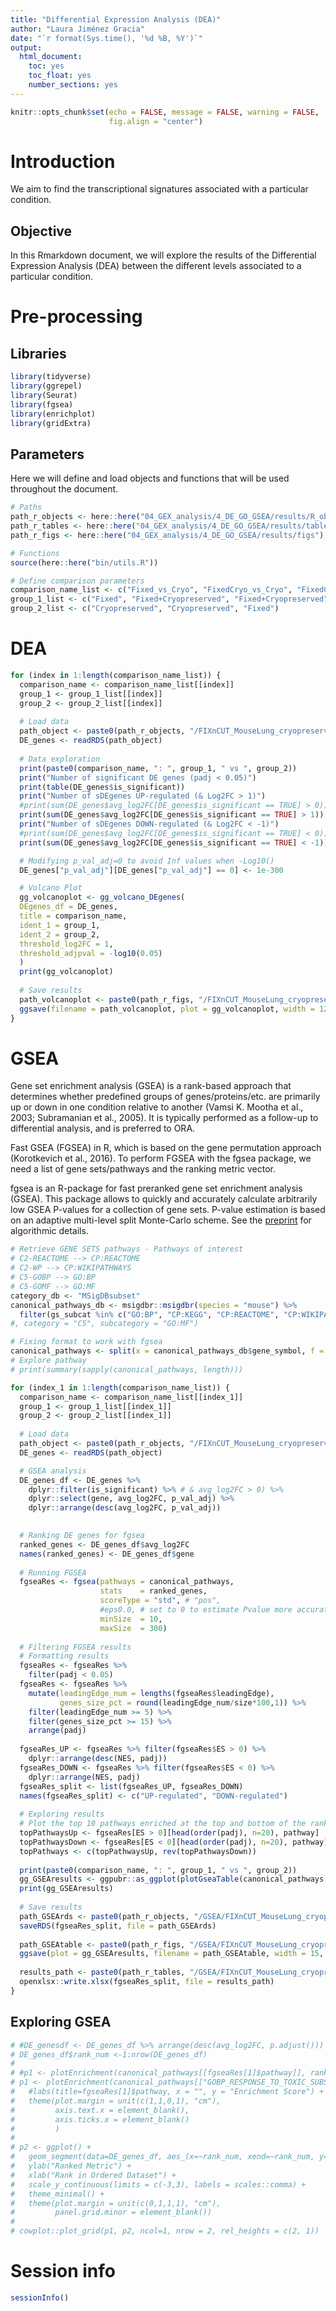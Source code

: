 ```yaml
---
title: "Differential Expression Analysis (DEA)"
author: "Laura Jiménez Gracia"
date: "`r format(Sys.time(), '%d %B, %Y')`"
output:
  html_document:
    toc: yes
    toc_float: yes
    number_sections: yes
---
```


```r
knitr::opts_chunk$set(echo = FALSE, message = FALSE, warning = FALSE,
                      fig.align = "center")
```

# Introduction
We aim to find the transcriptional signatures associated with a particular condition.

## Objective
In this Rmarkdown document, we will explore the results of the Differential Expression Analysis (DEA) between the different levels associated to a particular condition.

# Pre-processing
## Libraries
```r
library(tidyverse)
library(ggrepel)
library(Seurat)
library(fgsea)
library(enrichplot)
library(gridExtra)
```

## Parameters
Here we will define and load objects and functions that will be used throughout the document.
```r
# Paths
path_r_objects <- here::here("04_GEX_analysis/4_DE_GO_GSEA/results/R_objects")
path_r_tables <- here::here("04_GEX_analysis/4_DE_GO_GSEA/results/tables")
path_r_figs <- here::here("04_GEX_analysis/4_DE_GO_GSEA/results/figs")

# Functions
source(here::here("bin/utils.R"))

# Define comparison parameters
comparison_name_list <- c("Fixed_vs_Cryo", "FixedCryo_vs_Cryo", "FixedCryo_vs_Fixed")
group_1_list <- c("Fixed", "Fixed+Cryopreserved", "Fixed+Cryopreserved")
group_2_list <- c("Cryopreserved", "Cryopreserved", "Fixed")
```

# DEA
```r
for (index in 1:length(comparison_name_list)) {
  comparison_name <- comparison_name_list[[index]]
  group_1 <- group_1_list[[index]]
  group_2 <- group_2_list[[index]]
  
  # Load data
  path_object <- paste0(path_r_objects, "/FIXnCUT_MouseLung_cryopreserved_DEgenes_", comparison_name, ".rds")
  DE_genes <- readRDS(path_object)
  
  # Data exploration
  print(paste0(comparison_name, ": ", group_1, " vs ", group_2))
  print("Number of significant DE genes (padj < 0.05)")
  print(table(DE_genes$is_significant))
  print("Number of sDEgenes UP-regulated (& Log2FC > 1)")
  #print(sum(DE_genes$avg_log2FC[DE_genes$is_significant == TRUE] > 0))
  print(sum(DE_genes$avg_log2FC[DE_genes$is_significant == TRUE] > 1))
  print("Number of sDEgenes DOWN-regulated (& Log2FC < -1)")
  #print(sum(DE_genes$avg_log2FC[DE_genes$is_significant == TRUE] < 0))
  print(sum(DE_genes$avg_log2FC[DE_genes$is_significant == TRUE] < -1))

  # Modifying p_val_adj=0 to avoid Inf values when -Log10()
  DE_genes["p_val_adj"][DE_genes["p_val_adj"] == 0] <- 1e-300

  # Volcano Plot
  gg_volcanoplot <- gg_volcano_DEgenes(
  DEgenes_df = DE_genes, 
  title = comparison_name, 
  ident_1 = group_1,
  ident_2 = group_2,
  threshold_log2FC = 1,
  threshold_adjpval = -log10(0.05)
  )
  print(gg_volcanoplot)
  
  # Save results
  path_volcanoplot <- paste0(path_r_figs, "/FIXnCUT_MouseLung_cryopreserved_DEA_", comparison_name, ".svg")
  ggsave(filename = path_volcanoplot, plot = gg_volcanoplot, width = 12, height = 8, dpi = 300)
}
```


# GSEA
Gene set enrichment analysis (GSEA) is a rank-based approach that determines whether predefined groups of genes/proteins/etc. are primarily up or down in one condition relative to another (Vamsi K. Mootha et al., 2003; Subramanian et al., 2005). It is typically performed as a follow-up to differential analysis, and is preferred to ORA.

Fast GSEA (FGSEA) in R, which is based on the gene permutation approach (Korotkevich et al., 2016). To perform FGSEA with the fgsea package, we need a list of gene sets/pathways and the ranking metric vector.

fgsea is an R-package for fast preranked gene set enrichment analysis (GSEA). This package allows to quickly and accurately calculate arbitrarily low GSEA P-values for a collection of gene sets. P-value estimation is based on an adaptive multi-level split Monte-Carlo scheme. See the [preprint](https://www.biorxiv.org/content/10.1101/060012v2) for algorithmic details.


```r
# Retrieve GENE SETS pathways - Pathways of interest
# C2-REACTOME --> CP:REACTOME
# C2-WP --> CP:WIKIPATHWAYS
# C5-GOBP --> GO:BP 
# C5-GOMF --> GO:MF
category_db <- "MSigDBsubset"
canonical_pathways_db <- msigdbr::msigdbr(species = "mouse") %>% 
  filter(gs_subcat %in% c("GO:BP", "CP:KEGG", "CP:REACTOME", "CP:WIKIPATHWAYS"))
#, category = "C5", subcategory = "GO:MF")

# Fixing format to work with fgsea
canonical_pathways <- split(x = canonical_pathways_db$gene_symbol, f = canonical_pathways_db$gs_name)
# Explore pathway
# print(summary(sapply(canonical_pathways, length)))
```


```r
for (index_1 in 1:length(comparison_name_list)) {
  comparison_name <- comparison_name_list[[index_1]]
  group_1 <- group_1_list[[index_1]]
  group_2 <- group_2_list[[index_1]]
  
  # Load data
  path_object <- paste0(path_r_objects, "/FIXnCUT_MouseLung_cryopreserved_DEgenes_", comparison_name, ".rds")
  DE_genes <- readRDS(path_object)

  # GSEA analysis
  DE_genes_df <- DE_genes %>% 
    dplyr::filter(is_significant) %>% # & avg_log2FC > 0) %>% 
    dplyr::select(gene, avg_log2FC, p_val_adj) %>% 
    dplyr::arrange(desc(avg_log2FC, p_val_adj))

  
  # Ranking DE genes for fgsea
  ranked_genes <- DE_genes_df$avg_log2FC
  names(ranked_genes) <- DE_genes_df$gene
  
  # Running FGSEA
  fgseaRes <- fgsea(pathways = canonical_pathways, 
                    stats    = ranked_genes,
                    scoreType = "std", # "pos",
                    #eps0.0, # set to 0 to estimate Pvalue more accurately
                    minSize  = 10,
                    maxSize  = 300)
  
  # Filtering FGSEA results
  # Formatting results
  fgseaRes <- fgseaRes %>% 
    filter(padj < 0.05) 
  fgseaRes <- fgseaRes %>% 
    mutate(leadingEdge_num = lengths(fgseaRes$leadingEdge),
           genes_size_pct = round(leadingEdge_num/size*100,1)) %>% 
    filter(leadingEdge_num >= 5) %>% 
    filter(genes_size_pct >= 15) %>% 
    arrange(padj)
  
  fgseaRes_UP <- fgseaRes %>% filter(fgseaRes$ES > 0) %>% 
    dplyr::arrange(desc(NES, padj))
  fgseaRes_DOWN <- fgseaRes %>% filter(fgseaRes$ES < 0) %>% 
    dplyr::arrange(NES, padj)
  fgseaRes_split <- list(fgseaRes_UP, fgseaRes_DOWN)
  names(fgseaRes_split) <- c("UP-regulated", "DOWN-regulated")
  
  # Exploring results
  # Plot the top 10 pathways enriched at the top and bottom of the ranked list, respectively.
  topPathwaysUp <- fgseaRes[ES > 0][head(order(padj), n=20), pathway]
  topPathwaysDown <- fgseaRes[ES < 0][head(order(padj), n=20), pathway]
  topPathways <- c(topPathwaysUp, rev(topPathwaysDown))
  
  print(paste0(comparison_name, ": ", group_1, " vs ", group_2))
  gg_GSEAresults <- ggpubr::as_ggplot(plotGseaTable(canonical_pathways[topPathways], ranked_genes, fgseaRes, render = F))
  print(gg_GSEAresults)
  
  # Save results
  path_GSEArds <- paste0(path_r_objects, "/GSEA/FIXnCUT_MouseLung_cryopreserved_GSEA_", comparison_name, "_", category_db ,".rds")
  saveRDS(fgseaRes_split, file = path_GSEArds)
  
  path_GSEAtable <- paste0(path_r_figs, "/GSEA/FIXnCUT_MouseLung_cryopreserved_GSEAtop_", comparison_name, "_", category_db , ".svg")
  ggsave(plot = gg_GSEAresults, filename = path_GSEAtable, width = 15, height = 10, dpi = 300)
  
  results_path <- paste0(path_r_tables, "/GSEA/FIXnCUT_MouseLung_cryopreserved_GSEA_", comparison_name, "_", category_db ,".xlsx")
  openxlsx::write.xlsx(fgseaRes_split, file = results_path)
}
```

## Exploring GSEA
```r
# #DE_genesdf <- DE_genes_df %>% arrange(desc(avg_log2FC, p.adjust()))
# DE_genes_df$rank_num <-1:nrow(DE_genes_df)
# 
# #p1 <- plotEnrichment(canonical_pathways[[fgseaRes[1]$pathway]], ranked_genes) +
# p1 <- plotEnrichment(canonical_pathways[["GOBP_RESPONSE_TO_TOXIC_SUBSTANCE"]], ranked_genes) +
#   #labs(title=fgseaRes[1]$pathway, x = "", y = "Enrichment Score") +
#   theme(plot.margin = unit(c(1,1,0,1), "cm"),
#         axis.text.x = element_blank(),
#         axis.ticks.x = element_blank()
#         )
# 
# p2 <- ggplot() +
#   geom_segment(data=DE_genes_df, aes_(x=~rank_num, xend=~rank_num, y=~avg_log2FC, yend=0), color="grey") +
#   ylab("Ranked Metric") +
#   xlab("Rank in Ordered Dataset") +
#   scale_y_continuous(limits = c(-3,3), labels = scales::comma) +
#   theme_minimal() +
#   theme(plot.margin = unit(c(0,1,1,1), "cm"),
#         panel.grid.minor = element_blank())
# 
# cowplot::plot_grid(p1, p2, ncol=1, nrow = 2, rel_heights = c(2, 1))
```

# Session info
```r
sessionInfo()
```
